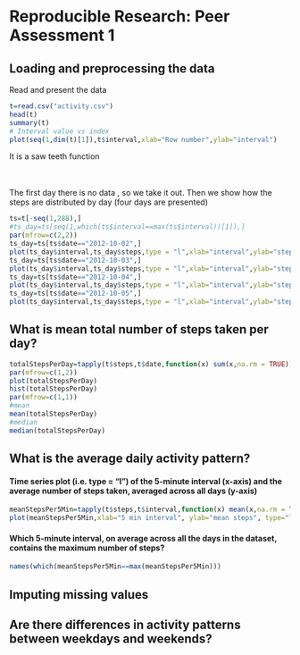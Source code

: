 # Reproducible Research: Peer Assessment 1


## Loading and preprocessing the data

Read and present the data
```r

t=read.csv("activity.csv")
head(t)
summary(t)
# Interval value vs index
plot(seq(1,dim(t)[1]),t$interval,xlab="Row number",ylab="interval")

```
It is a saw teeth function  
<br><br>

The first day there is no data , so we take it out. Then we show how the steps are distributed by day (four days are presented)
```r
ts=t[-seq(1,288),]
#ts_day=ts[seq(1,which(ts$interval==max(ts$interval))[1]),]
par(mfrow=c(2,2)) 
ts_day=ts[ts$date=="2012-10-02",]
plot(ts_day$interval,ts_day$steps,type = "l",xlab="interval",ylab="steps")
ts_day=ts[ts$date=="2012-10-03",]
plot(ts_day$interval,ts_day$steps,type = "l",xlab="interval",ylab="steps")
ts_day=ts[ts$date=="2012-10-04",]
plot(ts_day$interval,ts_day$steps,type = "l",xlab="interval",ylab="steps")
ts_day=ts[ts$date=="2012-10-05",]
plot(ts_day$interval,ts_day$steps,type = "l",xlab="interval",ylab="steps")
```



## What is mean total number of steps taken per day?
```r
totalStepsPerDay=tapply(t$steps,t$date,function(x) sum(x,na.rm = TRUE))
par(mfrow=c(1,2)) 
plot(totalStepsPerDay)
hist(totalStepsPerDay)
par(mfrow=c(1,1)) 
#mean
mean(totalStepsPerDay)
#median
median(totalStepsPerDay)
```


## What is the average daily activity pattern?

#### Time series plot (i.e. type = "l") of the 5-minute interval (x-axis) and the average number of steps taken, averaged across all days (y-axis)
```r
meanStepsPer5Min=tapply(t$steps,t$interval,function(x) mean(x,na.rm = TRUE))
plot(meanStepsPer5Min,xlab="5 min interval", ylab="mean steps", type="l")
```


#### Which 5-minute interval, on average across all the days in the dataset, contains the maximum number of steps?
```r
names(which(meanStepsPer5Min==max(meanStepsPer5Min)))

```




## Imputing missing values



## Are there differences in activity patterns between weekdays and weekends?
